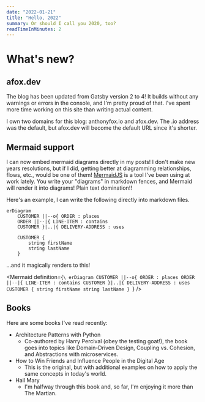 ```yaml
---
date: "2022-01-21"
title: "Hello, 2022"
summary: Or should I call you 2020, too?
readTimeInMinutes: 2
---
```


# What's new?

## afox.dev

The blog has been updated from Gatsby version 2 to 4! It builds without any warnings or errors in the console, and I'm pretty proud of that. I've spent more time working on this site than writing actual content.

I own two domains for this blog: anthonyfox.io and afox.dev. The .io address was the default, but afox.dev will become the default URL since it's shorter.

## Mermaid support

I can now embed mermaid diagrams directly in my posts! I don't make new years resolutions, but if I did, getting better at diagramming relationships, flows, etc., would be one of them! [MermaidJS](https://mermaid-js.github.io/mermaid/#/) is a tool I've been using at work lately. You write your "diagrams" in markdown fences, and Mermaid will render it into diagrams! Plain text domination!!

Here's an example, I can write the following directly into markdown files.

```text
erDiagram
    CUSTOMER ||--o{ ORDER : places
    ORDER ||--|{ LINE-ITEM : contains
    CUSTOMER }|..|{ DELIVERY-ADDRESS : uses

    CUSTOMER {
        string firstName
        string lastName
    }
```

...and it magically renders to this!

<Mermaid
  definition={`\
erDiagram
    CUSTOMER ||--o{ ORDER : places
    ORDER ||--|{ LINE-ITEM : contains
    CUSTOMER }|..|{ DELIVERY-ADDRESS : uses
    CUSTOMER {
        string firstName
        string lastName
    }
`}
/>

## Books

Here are some books I've read recently:

- Architecture Patterns with Python
  - Co-authored by Harry Percival (obey the testing goat!), the book goes into topics like Domain-Driven Design, Coupling vs. Cohesion, and Abstractions with microservices.
- How to Win Friends and Influence People in the Digital Age
  - This is the original, but with additional examples on how to apply the same concepts in today's world.
- Hail Mary
  - I'm halfway through this book and, so far, I'm enjoying it more than The Martian.
